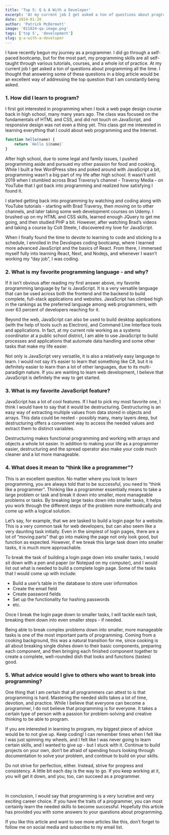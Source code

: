 ```yaml
---
title: 'Top 5: Q & A With a Developer'
excerpt: 'At my current job I get asked a ton of questions about programming all the time. I thought that answering some of these questions in a blog article would be an excellent way of addressing the top question that I am constantly being asked.'
date: 2024-01-20
author: 'Patrick McDermott'
image: '011024-qa-image.png'
tags: ['top 5', 'development']
slug: q-a-with-a-developer
---
```


I have recently begun my journey as a programmer. I did go through a self-paced bootcamp, but for the most part, my programming skills are all self-taught through various tutorials, courses, and a whole lot of practice. At my current job I get asked a ton of questions about programming all the time. I thought that answering some of these questions in a blog article would be an excellent way of addressing the top question that I am constantly being asked.

### 1. How did I learn to program?

I first got interested in programming when I took a web page design course back in high school, many many years ago. The class was focused on the fundamentals of HTML and CSS, and did not touch on JavaScript, and responsive design was not even a thing yet. This class got me interested in learning everything that I could about web programming and the Internet.

```js {2}
function hello(name) {
    return `Hello ${name}`
}
```

After high school, due to some legal and family issues, I pushed programming aside and pursued my other passion for food and cooking. While I built a few WordPress sites and poked around with JavaScript a bit, programming wasn’t a big part of my life after high school. It wasn't until 2019 when I stumbled across Brad Traversy’s channel - Traversy Media - on YouTube that I got back into programming and realized how satisfying I found it.

I started getting back into programming by watching and coding along with YouTube tutorials - starting with Brad Traversy, then moving on to other channels, and later taking some web development courses on Udemy. I brushed up on my HTML and CSS skills, learned enough JQuery to get me going, and then studied PHP a bit. However, after watching Brad’s videos and taking a course by Colt Steele, I discovered my love for JavaScript.

When I finally found the time to devote to learning to code and sticking to a schedule, I enrolled in the Devslopes coding bootcamp, where I learned more advanced JavaScript and the basics of React. From there, I immersed myself fully into learning React, Next, and Nodejs, and whenever I wasn’t working my “day job”, I was coding.

### 2. What is my favorite programming language - and why?

If it isn’t obvious after reading my first answer above, my favorite programming language by far is JavaScript. It is a very versatile language that can be used across both the frontend and the backend to build complete, full-stack applications and websites. JavaScript has climbed high in the rankings as the preferred language among web programmers, with over 63 percent of developers reaching for it.

Beyond the web, JavaScript can also be used to build desktop applications (with the help of tools such as Electron), and Command Line Interface tools and applications. In fact, at my current role working as a systems coordinator at a public school district, I am able to use JavaScript to build processes and applications that automate data handling and some other tasks that make my life easier.

Not only is JavaScript very versatile, it is also a relatively easy language to learn. I would not say it’s easier to learn that something like C#, but it is definitely easier to learn than a lot of other languages, due to its multi-paradigm nature. If you are wanting to learn web development, I believe that JavaScript is definitely the way to get started.

### 3. What is my favorite JavaScript feature?

JavaScript has a lot of cool features. If I had to pick my most favorite one, I think I would have to say that it would be destructuring. Destructuring is an easy way of extracting multiple values from data stored in objects and arrays. This data could be nested - possibly many, many layers deep, but destructuring offers a convenient way to access the needed values and extract them to distinct variables.

Destructuring makes functional programming and working with arrays and objects a whole lot easier. In addition to making your life as a programmer easier, destructuring and the spread operator also make your code much cleaner and a lot more manageable.

### 4. What does it mean to “think like a programmer”?

This is an excellent question. No matter where you look to learn programming, you are always told that to be successful, you need to “think like a programmer”. Thinking like a programmer essentially means to take a large problem or task and break it down into smaller, more manageable problems or tasks. By breaking large tasks down into smaller tasks, it helps you work through the different steps of the problem more methodically and come up with a logical solution.

Let’s say, for example, that we are tasked to build a login page for a website. This is a very common task for web developers, but can also seem like a very daunting task initially. Even in the simplest of login pages, there are a lot of “moving parts” that go into making the page not only look good, but function as expected. However, if we break this large task down into smaller tasks, it is much more approachable.

To break the task of building a login page down into smaller tasks, I would sit down with a pen and paper (or Notepad on my computer), and I would list out what is needed to build a complete login page. Some of the tasks that I would come up with include:

- Build a user’s table in the database to store user information
- Create the email field
- Create password fields
- Set up the functionality for hashing passwords
- etc.

Once I break the login page down to smaller tasks, I will tackle each task, breaking them down into even smaller steps - if needed.

Being able to break complex problems down into smaller, more manageable tasks is one of the most important parts of programming. Coming from a cooking background, this was a natural transition for me, since cooking is all about breaking single dishes down to their basic components, preparing each component, and then bringing each finished component together to create a complete, well-rounded dish that looks and functions (tastes) good.

### 5. What advice would I give to others who want to break into programming?

One thing that I am certain that all programmers can attest to is that programming is hard. Mastering the needed skills takes a lot of time, devotion, and practice. While I believe that everyone can become a programmer, I do not believe that programming is for everyone. It takes a certain type of person with a passion for problem-solving and creative thinking to be able to program.

If you are interested in learning to program, my biggest piece of advice would be to not give up. Keep coding! I can remember times when I felt like I was just spinning my wheels, and I felt like I was never going to learn certain skills, and I wanted to give up - but I stuck with it. Continue to build projects on your own, don’t be afraid of spending hours looking through documentation to solve your problem, and continue to build on your skills.

Do not strive for perfection, either. Instead, strive for progress and consistency. A little bit each day is the way to go. If you keep working at it, you will get it down, and you, too, can succeed as a programmer.

<br />

In conclusion, I would say that programming is a very lucrative and very exciting career choice. If you have the traits of a programmer, you can most certainly learn the needed skills to become successful. Hopefully this article has provided you with some answers to your questions about programming.

If you like this article and want to see more articles like this, don’t forget to follow me on social media and subscribe to my email list.